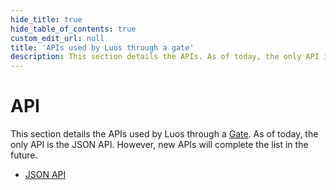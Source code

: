 ```yaml
---
hide_title: true
hide_table_of_contents: true
custom_edit_url: null
title: 'APIs used by Luos through a gate'
description: This section details the APIs. As of today, the only API is the JSON API. However, new APIs will complete the list in the future.
---
```


# API

This section details the APIs used by Luos through a [Gate](../tools/gate.mdx). As of today, the only API is the JSON API. However, new APIs will complete the list in the future.

- [JSON API](./api-json.mdx)
